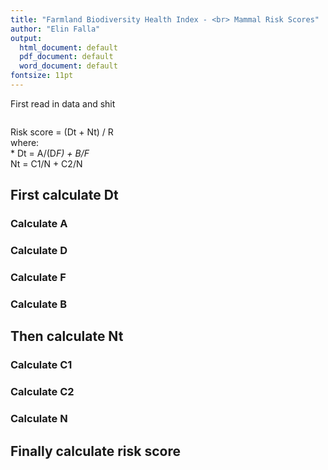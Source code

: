 ```yaml
---
title: "Farmland Biodiversity Health Index - <br> Mammal Risk Scores"
author: "Elin Falla"
output:
  html_document: default
  pdf_document: default
  word_document: default
fontsize: 11pt
---
```

First read in data and shit
``` r



```

Risk score = (Dt + Nt) / R  
where:  
* Dt = A/(D*F) + B/F  
* Nt = C1/N + C2/N  

## First calculate Dt
### Calculate A
### Calculate D
### Calculate F
### Calculate B

## Then calculate Nt
### Calculate C1
### Calculate C2
### Calculate N

## Finally calculate risk score
